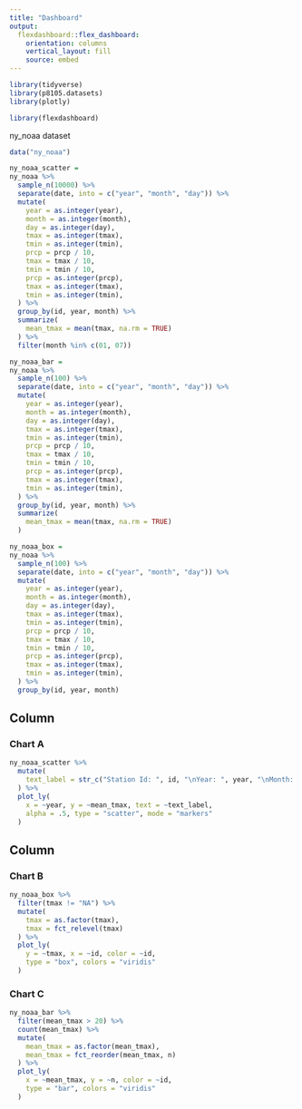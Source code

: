 ```yaml
---
title: "Dashboard"
output: 
  flexdashboard::flex_dashboard:
    orientation: columns
    vertical_layout: fill
    source: embed
---
```


```r
library(tidyverse)
library(p8105.datasets)
library(plotly)

library(flexdashboard)
```

ny_noaa dataset

```r
data("ny_noaa")

ny_noaa_scatter =
ny_noaa %>% 
  sample_n(10000) %>% 
  separate(date, into = c("year", "month", "day")) %>% 
  mutate(
    year = as.integer(year),
    month = as.integer(month),
    day = as.integer(day),
    tmax = as.integer(tmax),
    tmin = as.integer(tmin),
    prcp = prcp / 10,
    tmax = tmax / 10,
    tmin = tmin / 10,
    prcp = as.integer(prcp),
    tmax = as.integer(tmax),
    tmin = as.integer(tmin),
  ) %>% 
  group_by(id, year, month) %>% 
  summarize(
    mean_tmax = mean(tmax, na.rm = TRUE)
  ) %>%
  filter(month %in% c(01, 07))

ny_noaa_bar =
ny_noaa %>% 
  sample_n(100) %>% 
  separate(date, into = c("year", "month", "day")) %>% 
  mutate(
    year = as.integer(year),
    month = as.integer(month),
    day = as.integer(day),
    tmax = as.integer(tmax),
    tmin = as.integer(tmin),
    prcp = prcp / 10,
    tmax = tmax / 10,
    tmin = tmin / 10,
    prcp = as.integer(prcp),
    tmax = as.integer(tmax),
    tmin = as.integer(tmin),
  ) %>% 
  group_by(id, year, month) %>%  
  summarize(
    mean_tmax = mean(tmax, na.rm = TRUE)
  )

ny_noaa_box =
ny_noaa %>% 
  sample_n(100) %>% 
  separate(date, into = c("year", "month", "day")) %>% 
  mutate(
    year = as.integer(year),
    month = as.integer(month),
    day = as.integer(day),
    tmax = as.integer(tmax),
    tmin = as.integer(tmin),
    prcp = prcp / 10,
    tmax = tmax / 10,
    tmin = tmin / 10,
    prcp = as.integer(prcp),
    tmax = as.integer(tmax),
    tmin = as.integer(tmin),
  ) %>% 
  group_by(id, year, month) 
```

Column {data-width=350}
-----------------------------------------------------------------------

### Chart A

```r
ny_noaa_scatter %>% 
  mutate(
    text_label = str_c("Station Id: ", id, "\nYear: ", year, "\nMonth: ", month)
  ) %>% 
  plot_ly(
    x = ~year, y = ~mean_tmax, text = ~text_label,
    alpha = .5, type = "scatter", mode = "markers"
  )
```

Column {data-width=650}
-----------------------------------------------------------------------

### Chart B

```r
ny_noaa_box %>% 
  filter(tmax != "NA") %>% 
  mutate(
    tmax = as.factor(tmax),
    tmax = fct_relevel(tmax)
  ) %>% 
  plot_ly(
    y = ~tmax, x = ~id, color = ~id,
    type = "box", colors = "viridis"
  )
```

### Chart C

```r
ny_noaa_bar %>%
  filter(mean_tmax > 20) %>%
  count(mean_tmax) %>% 
  mutate(
    mean_tmax = as.factor(mean_tmax),
    mean_tmax = fct_reorder(mean_tmax, n)
  ) %>% 
  plot_ly(
    x = ~mean_tmax, y = ~n, color = ~id,
    type = "bar", colors = "viridis"
  )
```

